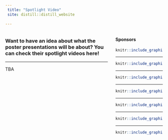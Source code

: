 ```yaml
---
 title: "Spotlight Video"
 site: distill::distill_website
 
---
```

<div style="width: 30%; float: right;">

#### Sponsors

<a href = "https://www.tsukuba.ac.jp/en/">

```r
knitr::include_graphics("imgs/ut2.png")
```

</a>

-----

<a href = "https://www.univ-grenoble-alpes.fr/english/">

```r
knitr::include_graphics("imgs/uga2.png")
```
</a>

-----

<a href = "https://www.ruhr-uni-bochum.de/en">

```r
knitr::include_graphics("imgs/rub.png")
```

</a>

-----

<a href = "https://www.cnrs.fr/en">

```r
knitr::include_graphics("imgs/cnrs.png")
```

</a>

-----

<a href = "https://www.univ-grenoble-alpes.fr/english/">

```r
knitr::include_graphics("imgs/region.png")
```

</a>

-----

<a href = "https://air.tsukuba.ac.jp/en/">

```r
knitr::include_graphics("imgs/c_air.png")
```

</a>

-----

<a href = "https://www.grenoble-inp.fr/en">

```r
knitr::include_graphics("imgs/Grenoble_INP.png")
```

</a>


</div>


<div style="width: 65%; float: left;">

### Want to have an idea about what the poster presentations will be about? You can check their spotlight videos here!

-----

TBA

<!-- ### 01: Fujinaka	Ayano -->
<!-- #### Segmentation of intervertebral disks from videofluorography based on CNN, multi-channelization, and feature selection -->

<!-- This research contains sensitive information on hospitalised patients. Therefore, we cannot make public the data on the website. -->
<!-- Here at the website, we can download the password-protected zip files with the Spotlight video and slides. -->
<!-- For more information and access to the password, please contact Fujinaka Ayano by [e-mail](mailto:s1830149@s.tsukuba.ac.jp). -->

<!-- We appreciate your understanding. -->


<!-- <div style="width: 49%; float: left">  -->

<!-- - Video -->

<!-- [![Spotlight video](videos/Fujinaka/Spotlight_slides.png)](videos/Fujinaka/spotlight_video.zip "Fujinaka") -->

<!-- ----- -->

<!-- </div> -->

<!-- - Slides -->

<!-- <div style="width: 49%; float: right">  -->

<!-- [![Spotlight slides](videos/Fujinaka/Spotlight_slides.png)](videos/Fujinaka/splotlight_slides.zip "Fujinaka") -->

<!-- ----- -->

<!-- </div> -->

<!-- ----- -->

<!-- ----- -->

<!-- ### 02: Guoqing Hao -->
<!-- #### Image Harmonization With Attention- based Deep Feature Modulation. -->



<!-- <div style="width: 49%; float: left">  -->

<!-- - Video -->

<!-- [![Spotlight video](videos/Hao/Spotlight_slides.png)](videos/Hao/UGA_UT_hao_spotlight.mp4 "Hao") -->

<!-- ----- -->

<!-- </div> -->

<!-- <div style="width: 49%; float: right">  -->

<!-- - Slides -->

<!-- [![Spotlight slides](videos/Hao/Spotlight_slides.png)](videos/Hao/UGA_UT_hao_spotlight.pdf "Hao") -->

<!-- ----- -->

<!-- </div> -->

<!-- ----- -->

<!-- ----- -->

<!-- ### 03: Rita Suzana -->
<!-- #### Image Harmonization With Attention- based Deep Feature Modulation. -->


<!-- <div style="width: 49%; float: left">  -->

<!-- - Video -->

<!-- [![Spotlight video](videos/suzana/Spotlight_slides.png)](videos/suzana/suzana_spotlight_slides.mp4 "suzana") -->

<!-- ----- -->

<!-- </div> -->

<!-- - Slides -->

<!-- <div style="width: 49%; float: right">  -->

<!-- [![Spotlight slides](videos/suzana/Spotlight_slides.png)](videos/suzana/suzana_spotlight_slides.pdf "suzana") -->

<!-- ----- -->

<!-- </div> -->




<!-- ### 04: Masanori Muroi -->
<!-- #### Fingerspelling Recognition with Two-Steps Cascade Process of Spotting and Classification -->

<!-- <div style="width: 49%; float: left">  -->

<!-- - Video -->

<!-- [![Spotlight video](videos/PosterKit_Muroi/Spotlight_slides.png)](videos/PosterKit_Muroi/SpotlightVideo_Muroi.mp4 "PosterKit_Muroi") -->

<!-- ----- -->

<!-- </div> -->

<!-- - Poster -->

<!-- <div style="width: 49%; float: right">  -->

<!-- [![Spotlight slides](videos/PosterKit_Muroi/Spotlight_slides.png)](videos/PosterKit_Muroi/SpotlightSlide_Muroi.pptx "PosterKit_Muroi") -->

<!-- ----- -->

<!-- </div> -->

<!-- ### 05: Yifan He -->
<!-- #### Parameter Evolution Self-Adaptive Strategy -->

<!-- <div style="width: 49%; float: left">  -->

<!-- - Video -->

<!-- [![Spotlight video](videos/yifan/Spotlight_slides.png)](videos/yifan/Yifan He.mp4 "Yifan") -->

<!-- ----- -->

<!-- </div> -->

<!-- - Slides -->

<!-- <div style="width: 49%; float: right">  -->

<!-- [![Spotlight video](videos/yifan/Spotlight_slides.png)](videos/yifan/Yifan He.pdf "Yifan") -->

<!-- ----- -->
<!-- </div> -->

<!-- ### 06: Yue Qiu -->
<!-- #### Multi-View Visual Question Answering with Active Viewpoint Selection -->

<!-- <div style="width: 49%; float: left">  -->

<!-- - Video -->

<!-- [![Spotlight video](videos/qiuyue/Spotlight_slides.png)](videos/qiuyue/multiview VQA_qiuyue_tsukuba_2020.mp4 "Qiu") -->

<!-- ----- -->

<!-- </div> -->

<!-- - Slides -->

<!-- <div style="width: 49%; float: right">  -->

<!-- [![Spotlight video](videos/qiuyue/Spotlight_slides.png)](videos/qiuyue/multiview VQA_qiuyue_tsukuba_2020_spotlight.pdf "Qiu") -->

<!-- ----- -->

<!-- </div> -->

<!-- ### 07: Naoya Sogi -->
<!-- #### Metric learning method for subspace-based image-set recognition -->

<!-- <div style="width: 49%; float: left">  -->

<!-- - Video -->

<!-- [![Spotlight video](videos/07_Naoya Sogi/Spotlight_slides.png)](videos/07_Naoya Sogi/sogi_spotlight.mp4 "Sogi") -->

<!-- ----- -->

<!-- </div> -->

<!-- - Slides -->

<!-- <div style="width: 49%; float: right">  -->

<!-- [![Spotlight slides](videos/07_Naoya Sogi/Spotlight_slides.png)](videos/07_Naoya Sogi/sogi_spotlight.pdf "Sogi") -->

<!-- ----- -->

<!-- </div> -->

<!-- ----- -->


<!-- ### 08: Shimomoto Erica	 -->
<!-- #### Text classification based on the word subspace representation. -->


<!-- <div style="width: 49%; float: left">  -->

<!-- - Video -->

<!-- [![Spotlight video](videos/Erica/Spotlight_slides.png)](videos/Erica/spotlightvideo.mp4 "Erica") -->

<!-- ----- -->

<!-- </div> -->

<!-- <div style="width: 49%; float: right">  -->

<!-- - Slides -->

<!-- [![Spotlight slides](videos/Erica/Spotlight_slides.png)](videos/Erica/spotlight_slides.pdf "Erica") -->

<!-- ----- -->

<!-- </div> -->

<!-- ----- -->

<!-- ----- -->

<!-- ### 09: Souza	Lincon	 -->
<!-- #### An Interface between Grassmann manifolds and vector spaces -->


<!-- <div style="width: 49%; float: left">  -->

<!-- - Video -->

<!-- [![Spotlight video](videos/Lincon/spotlight_slides_02.png)](videos/Lincon/spotlight_video_02.mp4 "Lincon") -->

<!-- ----- -->

<!-- </div> -->

<!-- <div style="width: 49%; float: right">  -->

<!-- - Slides -->

<!-- [![Spotlight slides](videos/Lincon/spotlight_slides_02.png)](videos/Lincon/spotlight_slides_02.pdf "Lincon") -->

<!-- ----- -->

<!-- </div> -->

<!-- ----- -->

<!-- ### 10: Mohamad Jouni -->
<!-- #### Feature Extraction of Multimodal Images Based on Tensor Decomposition and Mathematical Morphology -->


<!-- <div style="width: 49%; float: left">  -->

<!-- - Video -->

<!-- [![Spotlight video](videos/jouni/spotlight_slide.png)](videos/jouni/spotlight_video.mp4 "jouni") -->

<!-- ----- -->

<!-- </div> -->

<!-- <div style="width: 49%; float: right">  -->

<!-- - Slides -->

<!-- [![Spotlight slides](videos/jouni/spotlight_slide.png)](videos/jouni/spotlight_slide.pdf "jouni") -->

<!-- ----- -->

</div>

</div>